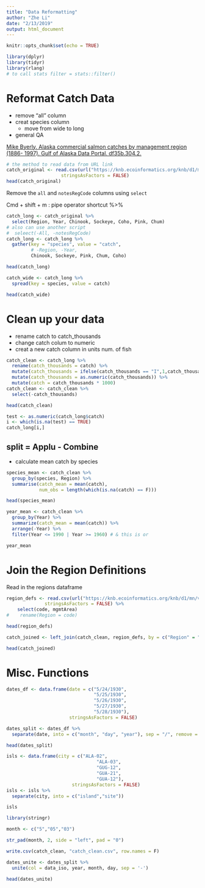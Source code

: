 ```yaml
---
title: "Data Reformatting"
author: "Zhe Li"
date: "2/13/2019"
output: html_document
---
```


```r
knitr::opts_chunk$set(echo = TRUE)
```

```r
library(dplyr)
library(tidyr)
library(rlang)
# to call stats filter = stats::filter()
```

# Reformat Catch Data

* remove "all" column
* creat species column 
    - move from wide to long
* general QA

[Mike Byerly. Alaska commercial salmon catches by management region (1886- 1997). Gulf of Alaska Data Portal. df35b.304.2.](https://knb.ecoinformatics.org/view/df35b.304.2)
```r
# the method to read data from URL link
catch_original <- read.csv(url("https://knb.ecoinformatics.org/knb/d1/mn/v2/object/df35b.302.1", method = "libcurl"),
                    stringsAsFactors = FALSE)
head(catch_original)
```

Remove the `all` and `notesRegCode` columns using `select` 

Cmd + shift + m : pipe operator shortcut %>%

```r
catch_long <- catch_original %>% 
  select(Region, Year, Chinook, Sockeye, Coho, Pink, Chum)
# also can use another script
#  seleect(-All, -notesRegCode)
catch_long <- catch_long %>%
  gather(key = "species", value = "catch", 
         # -Region, -Year,
         Chinook, Sockeye, Pink, Chum, Coho)

head(catch_long)
```

```r
catch_wide <- catch_long %>%
  spread(key = species, value = catch)

head(catch_wide)
```

# Clean up your data

* rename catch to catch_thousands
* change catch colum to numeric 
* creat a new catch column in units num. of fish

```r
catch_clean <- catch_long %>%
  rename(catch_thousands = catch) %>%
  mutate(catch_thousands = ifelse(catch_thousands == "I",1,catch_thousands)) %>%
  mutate(catch_thousands = as.numeric(catch_thousands)) %>%
  mutate(catch = catch_thousands * 1000)
catch_clean <- catch_clean %>%
  select(-catch_thousands)

head(catch_clean)
```

```r
test <- as.numeric(catch_long$catch)
i <- which(is.na(test) == TRUE)
catch_long[i,]
```

## split = Applu - Combine

* calculate mean catch by species

```r
species_mean <- catch_clean %>%
  group_by(species, Region) %>%
  summarise(catch_mean = mean(catch),
            num_obs = length(which(is.na(catch) == F)))

head(species_mean)
```

```r
year_mean <- catch_clean %>%
  group_by(Year) %>%
  summarize(catch_mean = mean(catch)) %>%
  arrange(-Year) %>%
  filter(Year <= 1990 | Year >= 1960) # & this is or

year_mean
```

# Join the Region Definitions

Read in the regions dataframe

```r
region_defs <- read.csv(url("https://knb.ecoinformatics.org/knb/d1/mn/v2/object/df35b.303.1", method = "libcurl"),
              stringsAsFactors = FALSE) %>% 
    select(code, mgmtArea)
#    rename(Region = code)

head(region_defs)
```

```r
catch_joined <- left_join(catch_clean, region_defs, by = c("Region" = "code"))

head(catch_joined)
```


# Misc. Functions

```r
dates_df <- data.frame(date = c("5/24/1930",
                                "5/25/1930",
                                "5/26/1930",
                                "5/27/1930",
                                "5/28/1930"),
                       stringsAsFactors = FALSE)
```

```r
dates_split <- dates_df %>%
  separate(date, into = c("month", "day", "year"), sep = "/", remove = F)

head(dates_split)
```

```r
isls <- data.frame(city = c("ALA-02",
                                 "ALA-03",
                                 "GUG-12",
                                 "GUA-21",
                                 "GUA-12"),
                        stringsAsFactors = FALSE)
isls <- isls %>%
  separate(city, into = c("island","site"))

isls
```

```r
library(stringr)

month <- c("5","05","03")

str_pad(month, 2, side = "left", pad = "0")
```

```r
write.csv(catch_clean, "catch_clean.csv", row.names = F)
```


```r
dates_unite <- dates_split %>%
  unite(col = data_iso, year, month, day, sep = '-')

head(dates_unite)
```







